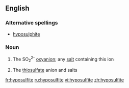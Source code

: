 ==English==

===Alternative spellings===
*[[hyposulphite]]

===Noun===
{{wikipedia}}
{{en-noun}}

#{{inorganic chemistry}} The SO<sub>2</sub><sup>2-</sup> [[oxyanion]]; any [[salt]] containing this ion
#{{inorganic compound}} The [[thiosulfate]] anion and salts

[[fr:hyposulfite]]
[[ru:hyposulfite]]
[[vi:hyposulfite]]
[[zh:hyposulfite]]
